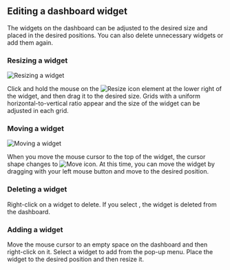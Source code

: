 ## Editing a dashboard widget

The widgets on the dashboard can be adjusted to the desired size and placed in the desired positions. You can also delete unnecessary widgets or add them again.

### Resizing a widget

<InDoc product="postgresql,mysql,redis,mongodb,oracle-pro,oracle,altibase,cubrid,mssql,db2,sapase">

![Resizing a widget](/img/db-dashboard-widget-resize.png)

</InDoc>

Click and hold the mouse on the ![Resize icon](/img/ic-widget-size.svg) element at the lower right of the widget, and then drag it to the desired size. Grids with a uniform horizontal-to-vertical ratio appear and the size of the widget can be adjusted in each grid.

### Moving a widget

<InDoc product="postgresql,mysql,redis,mongodb,oracle-pro,oracle,altibase,cubrid,mssql,db2,sapase">

![Moving a widget](/img/db-dashboard-widget-move.png)

</InDoc>

When you move the mouse cursor to the top of the widget, the cursor shape changes to ![Move icon](/img/ic-move-pointer.svg). At this time, you can move the widget by dragging with your left mouse button and move to the desired position.

### Deleting a widget

<InDoc product="postgresql,mysql,redis,mongodb,oracle-pro,oracle,altibase,cubrid,mssql,db2,sapase">

<ImgLang img='db-dashboard-widget-remove.png' desc='Deleting a widget' />

</InDoc>

Right-click on a widget to delete. If you select <Cmdname sid="delete" className="uitext" />, the widget is deleted from the dashboard.

### Adding a widget

<InDoc product="postgresql,mysql,redis,mongodb,oracle-pro,oracle,altibase,cubrid,mssql,db2,sapase"><ImgLang img="db-dashboard-widget-add.png" desc="Adding a widget" /></InDoc>

Move the mouse cursor to an empty space on the dashboard and then right-click on it. Select a widget to add from the pop-up menu. Place the widget to the desired position and then resize it.
